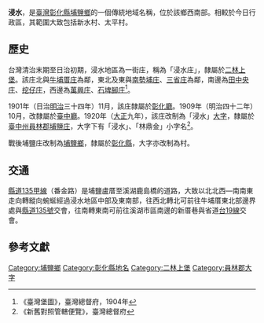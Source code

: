 {{noteTA　
|1 = zh-cn:庄; zh-hk:庄; zh-tw:庄;
}}
'''浸水 '''，是[[臺灣|臺灣]][[彰化縣|彰化縣]][[埔鹽鄉|埔鹽鄉]]的一個傳統地域名稱，位於該鄉西南部。相較於今日行政區，其範圍大致包括新水村、太平村。

==歷史==
台灣清治末期至日治初期，浸水地區為一街庄，稱為「浸水庄」，隸屬於[[二林上堡|二林上堡]]。該庄北與[[牛埔厝庄|牛埔厝庄]]為鄰，東北及東與[[南勢埔_(彰化縣)|南勢埔庄]]、[[三省庄|三省庄]]為鄰，南邊為[[田中央_(彰化縣溪湖鎮)|田中央庄]]、[[挖子_(彰化縣)|挖仔庄]]，西邊為[[萬興庄|萬興庄]]、[[石埤腳庄|石埤腳庄]]<ref>《臺灣堡圖》，臺灣總督府，1904年</ref>。

1901年（日治[[明治|明治]]三十四年）11月，該庄隸屬於[[彰化廳|彰化廳]]。1909年（明治四十二年）10月，改隸屬於[[臺中廳|臺中廳]]。1920年（[[大正|大正]]九年），該庄改制為「浸水」[[大字|大字]]，隸屬於[[臺中州|臺中州]][[員林郡|員林郡]][[埔鹽庄|埔鹽庄]]，大字下有「浸水」、「林鼎金」小字名<ref>《新舊對照管轄便覽》，臺灣總督府</ref>。

戰後埔鹽庄改制為[[埔鹽鄉|埔鹽鄉]]，隸屬於[[彰化縣|彰化縣]]，大字亦改制為村。

==交通==
[[縣道135號#甲線|縣道135甲線]]（番金路）是埔鹽盧厝至溪湖鹿島橋的道路，大致以北北西—南南東走向轉縱向蜿蜒經過浸水地區中部及東南部，往西北轉北可前往牛埔厝東北部邊界處與[[縣道135號|縣道135號]]交會，往南轉東南可前往溪湖市區南邊的新厝巷與省道[[台19線|台19線]]交會。

==參考文獻==
{{reflist}}

{{員林郡}}

[[Category:埔鹽鄉|Category:埔鹽鄉]]
[[Category:彰化縣地名|Category:彰化縣地名]]
[[Category:二林上堡|Category:二林上堡]]
[[Category:員林郡大字|Category:員林郡大字]]
